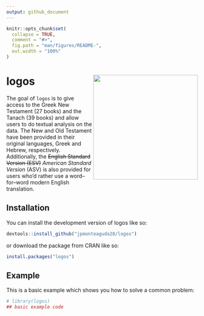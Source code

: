 ```yaml
---
output: github_document
---
```


<!-- README.md is generated from README.Rmd. Please edit that file -->

```r
knitr::opts_chunk$set(
  collapse = TRUE,
  comment = "#>",
  fig.path = "man/figures/README-",
  out.width = "100%"
)
```

# logos <img src="man/figures/logo.png" align="right" height="275" alt="" />

<!-- badges: start -->
<!-- badges: end -->

The goal of `logos` is to give access to the Greek New Testament (27 books) and the Tanach (39 books) and allow users to do textual analysis on the data. The New and Old Testament have been provided in their original languages, Greek and Hebrew, respectively. Additionally, the ~~English Standard Version (ESV)~~ *American Standard Version* (ASV) is also provided for users who'd rather use a word–for–word modern English translation.

## Installation

You can install the development version of logos like so:

``` r
devtools::install_github("jpmonteagudo28/logos")
```

or download the package from CRAN like so:
```r
install.packages("logos")
```

## Example

This is a basic example which shows you how to solve a common problem:

```r
# library(logos)
## basic example code
```


